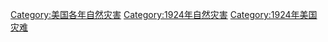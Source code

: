 [[Category:美国各年自然灾害|Category:美国各年自然灾害]]
[[Category:1924年自然灾害|Category:1924年自然灾害]]
[[Category:1924年美国灾难|Category:1924年美国灾难]]